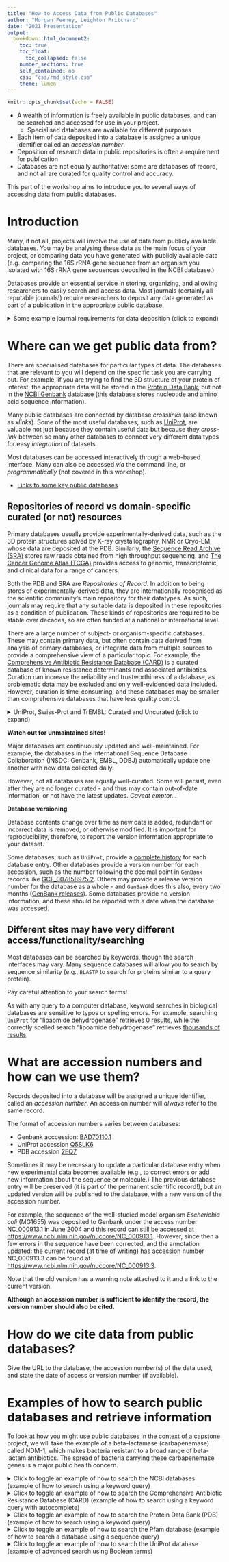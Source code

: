 ```yaml
---
title: "How to Access Data from Public Databases"
author: "Morgan Feeney, Leighton Pritchard"
date: "2021 Presentation"
output: 
  bookdown::html_document2:
    toc: true
    toc_float:
      toc_collapsed: false
    number_sections: true
    self_contained: no
    css: "css/rmd_style.css"
    theme: lumen
---
```


```r
knitr::opts_chunk$set(echo = FALSE)
```

<div id="summary">
- A wealth of information is freely available in public databases, and can be searched and accessed for use in your project.
  - Specialised databases are available for different purposes
- Each item of data deposited into a database is assigned a unique identifier called an *accession number*.
- Deposition of research data in public repositories is often a requirement for publication
- Databases are not equally authoritative: some are databases of record, and not all are curated for quality control and accuracy.

This part of the workshop aims to introduce you to several ways of accessing data from public databases.
</div>

# Introduction

Many, if not all, projects will involve the use of data from publicly available databases. You may be analysing these data as the main focus of your project, or comparing data you have generated with publicly available data (e.g. comparing the 16S rRNA gene sequence from an organism you isolated with 16S rRNA gene sequences deposited in the NCBI database.)

Databases provide an essential service in storing, organizing, and allowing researchers to easily search and access data. Most journals (certainly all reputable journals!) require researchers to deposit any data generated as part of a publication in the appropriate public database. 

<details>
  <summary>Some example journal requirements for data deposition (click to expand)</summary>
  
- [Journal of Experimental Medicine](https://rupress.org/jem/pages/data-deposition)
- [Nucleic Acids Research](https://academic.oup.com/nar/pages/data_deposition_and_standardization)
- [MDPI Journals](https://www.mdpi.com/journal/data/instructions#suppmaterials)
</details>

# Where can we get public data from?

There are specialised databases for particular types of data. The databases that are relevant to you will depend on the specific task you are carrying out. For example, if you are trying to find the 3D structure of your protein of interest, the appropriate data will be stored in the [Protein Data Bank ](https://www.rcsb.org/), but not in the [NCBI Genbank](https://www.ncbi.nlm.nih.gov/genbank/) database (this database stores nucleotide and amino acid sequence information).

<div id="note">
Many public databases are connected by database *crosslinks* (also known as *xlinks*). Some of the most useful databases, such as [UniProt](https://www.ebi.ac.uk/uniprot/), are valuable not just because they contain useful data but because they *cross-link* between so many other databases to connect very different data types for easy *integration* of datasets.
</div>

Most databases can be accessed interactively through a web-based interface. Many can also be accessed *via* the command line, or *programmatically* (not covered in this workshop).

- [Links to some key public databases](./database_list.html)

## Repositories of record vs domain-specific curated (or not) resources

Primary databases usually provide experimentally-derived data, such as the 3D protein structures solved by X-ray crystallography, NMR or Cryo-EM, whose data are deposited at the PDB. Similarly, the [Sequence Read Archive (SRA)](https://www.ncbi.nlm.nih.gov/sra) stores raw reads obtained from high throughput sequencing. and [The Cancer Genome Atlas (TCGA)](https://www.cancer.gov/about-nci/organization/ccg/research/structural-genomics/tcga) provides access to genomic, transcriptomic, and clinical data for a range of cancers.

Both the PDB and SRA are *Repositories of Record*. In addition to being stores of experimentally-derived data, they are internationally recognised as the scientific community's main repository for their datatypes. As such, journals may require that any suitable data is deposited in these repositories as a condition of publication. These kinds of repositories are required to be stable over decades, so are often funded at a national or international level.

There are a large number of subject- or organism-specific databases. These may contain primary data, but often contain data derived from analysis of primary databases, or integrate data from multiple sources to provide a comprehensive view of a particular topic. For example, the [Comprehensive Antibiotic Resistance Database (CARD)](https://card.mcmaster.ca/) is a curated database of known resistance determinants and associated antibiotics. Curation can increase the reliability and trustworthiness of a database, as problematic data may be excluded and only well-evidenced data included. However, curation is time-consuming, and these databases may be smaller than comprehensive databases that have less quality control.

<details>
  <summary>UniProt, Swiss-Prot and TrEMBL: Curated and Uncurated (click to expand)</summary>
  
The `UniProt` database comprises two main sequence databases under the name `UniProtKB` (UniProt Knowledgebase): `Swiss-Prot` and `TrEMBL`. The `TrEMBL` database contains all translated protein-coding sequences from public nucleic acid databases. The vast majority of these translated sequences are predictions - they have never been experimentally studied, or their existence confirmed. By contrast, the `Swiss-Prot` database contains only non-redundant, manually annotated protein sequences. Each sequence in `Swiss-Prot` carries an *evidence code* to indicate the strength of experimental evidence for the existence of the protein.

Manual annotation takes time, and there are relatively few annotators. As a result, at the time of writing, there are over 400 proteins in `TrEMBL` for every protein in `Swiss-Prot`, and the ratio increases with every version of the database.
</details>

<div id="warning">
**Watch out for unmaintained sites!**

Major databases are continuously updated and well-maintained. For example, the databases in the International Sequence Database Collaboration (INSDC: Genbank, EMBL, DDBJ) automatically update one another with new data collected daily. 

However, not all databases are equally well-curated. Some will persist, even after they are no longer curated - and thus may contain out-of-date information, or not have the latest updates. <em>Caveat emptor...</em>
</div>

<div id="note">
**Database versioning**

Database contents change over time as new data is added, redundant or incorrect data is removed, or otherwise modified. It is important for reproducibility, therefore, to report the version information appropriate to your dataset.

Some databases, such as `UniProt`, provide a [complete history](https://www.uniprot.org/uniprot/B6J853?version=*) for each database entry. Other databases provide a version number for each accession, such as the number following the decimal point in `GenBank` records like [GCF_007858975.2](https://www.ncbi.nlm.nih.gov/assembly/GCF_007858975.2/). Others may provide a release version number for the database as a whole - and `GenBank` does this also, every two months ([GenBank releases](https://www.ncbi.nlm.nih.gov/genbank/release/)). Some databases provide no version information, and these should be reported with a date when the database was accessed.
</div>

## Different sites may have very different access/functionality/searching

Most databases can be searched by keywords, though the search interfaces may vary. Many sequence databases will allow you to search by sequence similarity (e.g., `BLASTP` to search for proteins similar to a query protein).

<div id="warning">
Pay careful attention to your search terms! 

As with any query to a computer database, keyword searches in biological databases are sensitive to typos or spelling errors. For example, searching `UniProt` for "lipaomide dehydrogenase" retrieves [0 results](https://www.uniprot.org/uniprot/?query=lipaomide+dehydrogenase&sort=score), while the correctly spelled search "lipoamide dehydrogenase" retrieves [thousands of results](https://www.uniprot.org/uniprot/?query=lipoamide+dehydrogenase&sort=score).
</div>

# What are accession numbers and how can we use them?

Records deposited into a database will be assigned a unique identifier, called an *accession number*. An accession number will <em>always</em> refer to the same record.

The format of accession numbers varies between databases:

- Genbank acccession: [BAD70110.1](https://www.ncbi.nlm.nih.gov/protein/BAD70110)
- UniProt accession [Q5SLK6](https://www.uniprot.org/uniprot/Q5SLK6)
- PDB accession [2EQ7](https://www.rcsb.org/structure/2eq7)

<div id="note">
Sometimes it may be necessary to update a particular database entry when new experimental data becomes available (e.g., to correct errors or add new information about the sequence or molecule.) The previous database entry will be preserved (it is part of the permanent scientific record!), but an updated version will be published to the database, with a new version of the accession number. 

For example, the sequence of the well-studied model organism <em>Escherichia coli</em> (MG1655) was deposited to Genbank under the access number NC_000913.1 in June 2004 and this record can still be accessed at <https://www.ncbi.nlm.nih.gov/nuccore/NC_000913.1>. However, since then a few errors in the sequence have been corrected, and the annotation updated: the current record (at time of writing) has accession number NC_000913.3 can be found at <https://www.ncbi.nlm.nih.gov/nuccore/NC_000913.3>. 

Note that the old version has a warning note attached to it and a link to the current version. 

**Although an accession number is sufficient to identify the record, the version number should also be cited.**
</div>

# How do we cite data from public databases?

Give the URL to the database, the accession number(s) of the data used, and state the date of access or version number (if available).

# Examples of how to search public databases and retrieve information

To look at how you might use public databases in the context of a capstone project, we will take the example of a beta-lactamase (carbapenemase) called NDM-1, which makes bacteria resistant to a broad range of beta-lactam antibiotics. The spread of bacteria carrying these carbapenemase genes is a major public health concern.

<details>
  <summary>Click to toggle an example of how to search the NCBI databases (example of how to search using a keyword query)</summary>

Our first task is to find the NDM-1 amino acid sequence. To do this, we will search the NCBI databases (starting from <https://www.ncbi.nlm.nih.gov/>). 
![The search bar is at the top of the page (arrow). Note that we can choose which of the NCBI databases we would like to search (arrow) - for this example, we will keep the default (all databases), but we could equally choose to search the Protein database - since the protein sequence is what we are looking for.]

```r
knitr::include_graphics(rep("images/img1.JPG"))
```
Once we have searched for "ndm-1" in the databases, we see the following page of results, showing the entries which match our query in <em>all</em> the databases at NCBI. Since we want the protein sequence, we will click on the link to those results (box).
```r
knitr::include_graphics(rep("images/img2.JPG"))
```
This then takes us to a page displaying all of the hits matching our "ndm-1" query in the Protein database. In this case, we want the sequence from *Klebsiella pneumoniae*, the organism where NDM-1 was first discovered.
```r
knitr::include_graphics(rep("images/img3.JPG"))
```
Clicking on the "NDM-1 (Klebsiella pneumoniae)" link shown in the previous image, brings us to the results page. By default, this is in the GenPept format - you can use the pulldown menu (top-left box) to change the format, e.g. to a FASTA format. The results page displays information including the accession number for this protein (AQT38377), the amino acid sequence, and information about different features in the protein (e.g., metal-binding sites). Note that you can download this information if you wish, by selecting "Send to:" (top right box), and in the pop-up menu - Choose Destination: File.
```r
knitr::include_graphics(rep("images/img4.JPG"))
```
</details>

<details>
  <summary>Click to toggle an example of how to search the Comprehensive Antibiotic Resistance Database (CARD) (example of how to search using a keyword query with autocomplete)</summary>
We might also want to find information about which other species have been found to have NDM-1, or sequence variants that have been observed in different strains. For this, we will turn to the CARD database (<https://card.mcmaster.ca/>).

The search bar for the CARD database is at the top right hand corner of the page. Note that as we start typing in our "ndm-1" query, a drop-down list of autocomplete options appears (arrow). We select and search for the option we want.
```r
knitr::include_graphics(rep("images/img5.JPG"))
```
The results page from our query: this gives us a list of resistomes with perfect matches and with sequence variants, information about the protein - including a list of publications with PubMed links - and a look at the prevalence of NDM-1 in 263 important pathogens. Note that the accession number (ARO:3000589) is different than the accession number for the *K. pneumoniae* protein we looked at in the NCBI Protein database.
```r
knitr::include_graphics(rep("images/img6.JPG"))
```
</details>

<details>
  <summary>Click to toggle an example of how to search the Protein Data Bank (PDB) (example of how to search using a keyword query)</summary>
We also want to find the 3D structure of the NDM-1 protein. To do this, we turn to the Protein Data Bank (PDB) at <https://www.rcsb.org/>.

The search bar is at the top right-hand corner of the screen (arrow). We enter our "ndm-1" query and hit search.
```r
knitr::include_graphics(rep("images/img7.JPG"))
```
The results page offers an Advanced Search query builder (top arrow), and a number of options for filtering our search (Refinements - bottom arrow). We could, for example, specify which organism we were interested in, or which experimental method - e.g., X-ray diffraction or solution NMR.
```r
knitr::include_graphics(rep("images/img8.JPG"))
```
The results page shows a ribbon diagram of the protein and allows us to download the structural data, which we can analyse using software on our computers. The results page also links to the associated paper where this structure was first published, where you can learn more about how these data were generated.
```r
knitr::include_graphics(rep("images/img9.JPG"))
```
</details>

<details>
  <summary>Click to toggle an example of how to search the Pfam database (example of how to search a database using a sequence query)</summary>
Having learned about the sequence and structure of our NDM-1 protein, we now want to learn about any related proteins. To do this, we will turn to the Pfam database (a database of protein families), at <http://pfam.xfam.org/>. 

There are a number of different ways to search the Pfam database (centre of the page), including by keyword, accession number, or protein sequence.
```r
knitr::include_graphics(rep("images/img10.JPG"))
```
In our case, we already have the protein sequence (from NCBI), so we will use that to search Pfam. Clicking on "sequence search" brings up a query box where we can paste the sequence of NDM-1 from *K. pneumoniae* 
```r
knitr::include_graphics(rep("images/img11.JPG"))
```
The results page will bring up all matching protein families. In this case, there is only one match - the Lactamase B family. Note that the search results will also tell you which parts of your query match the Pfam family, which can be important for multidomain proteins. 
```r
knitr::include_graphics(rep("images/img12.JPG"))
```
Clicking on the Lactamase B family brings us to the Pfam page about this protein family (accession PF00753). By default, you land on the "Summary" part of the page, but you can access more information by clicking on the headings (e.g. Domain organization, Clan, Alignments, etc.) in the menu on the left. There is also a menu in pale blue across the top, with links to the protein architectures, sequences, interactions, species, and structures.
```r
knitr::include_graphics(rep("images/img13.JPG"))
```
</details>

<details>
  <summary>Click to toggle an example of how to search the UniProt database (example of advanced search using Boolean terms)</summary>

We also want to find out what is known about NDM-1 function, i.e. the catalytic activity of the protein. For this, we will turn to the UniProt database at <https://www.uniprot.org/>. 

We enter our keyword query "ndm-1" into the search bar at the top of the page. However, we specifically want to find more information about NDM-1 from *K. pneumoniae*, so we next click "Advanced" (instead of "Search").
```r
knitr::include_graphics(rep("images/img14.JPG"))
```
We can add additional search terms to our query by clicking on the + icon. In this case, we want to restrict our search to *K. pneumoniae*, so we use Organism (arrow) and type in "Klebsiella". A drop-down list appears highlighting potential choices and in our case, we select "Klebsiella pneumoniae".
```r
knitr::include_graphics(rep("images/img15.JPG"))
```
The results page brings up a number of proteins from *Klebsiella pneumoniae* that match our search. Note that there are additional options for filtering the search in the left-hand menu bar. For example, we might want to filter by "Reviewed" versus "Unreviewed" records. However, the NDM-1 protein that we are looking for is the top hit in the list.
```r
knitr::include_graphics(rep("images/img16.JPG"))
```
The page for our protein, NDM-1 from *K. pneumoniae*. This page has information about the catalytic activity, cofactor, regulation, kinetics, localization, etc. etc. There are also links to a number of other databases and information about similar proteins.
```r
knitr::include_graphics(rep("images/img17.JPG"))
```
</details>




